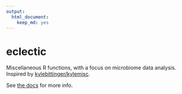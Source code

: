 ```yaml
---
output: 
  html_document: 
    keep_md: yes
---
```

# eclectic

Miscellaneous R functions, with a focus on microbiome data analysis. Inspired by [kylebittinger/kylemisc](https://github.com/kylebittinger/kylemisc).

See [the docs](http://eclarke.github.io/eclectic) for more info.

